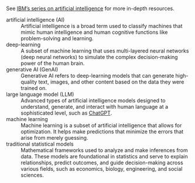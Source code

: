 ::: {.callout}
See [IBM's series on artificial intelligence](https://www.ibm.com/think/artificial-intelligence) for more in-depth resources.
:::

artificial intelligence (AI)
: Artificial intelligence is a broad term used to classify machines that mimic human intelligence and human cognitive functions like problem-solving and learning. 

deep-learning
: A subset of machine learning that uses multi-layered neural networks (deep neural networks) to simulate the complex decision-making power of the human brain. 

generative AI (GenAI)
: Generative AI refers to deep-learning models that can generate high-quality text, images, and other content based on the data they were trained on.

large language model (LLM)
: Advanced types of artificial intelligence models designed to understand, generate, and interact with human language at a sophisticated level, such as [ChatGPT](https://chat.openai.com).

machine learning
: Machine learning is a subset of artificial intelligence that allows for optimization. It helps make predictions that minimize the errors that arise from merely guessing. 

traditional statistical models
: Mathematical frameworks used to analyze and make inferences from data. These models are foundational in statistics and serve to explain relationships, predict outcomes, and guide decision-making across various fields, such as economics, biology, engineering, and social sciences. 









